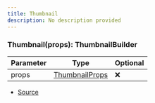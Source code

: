 ```yaml
---
title: Thumbnail
description: No description provided
---
```



### Thumbnail(props): ThumbnailBuilder

| Parameter | Type | Optional |
| ----------- | ----------- | ----------- |
| props | [ThumbnailProps](/docs/api-reference/types/ThumbnailProps) | ❌ |


- [Source](https://github.com/underctrl-io/commandkit/blob/98b939d6fdf8beaae597b4dc0351a139da52ee8d/packages/commandkit/src/components/v2/section.ts#L42)